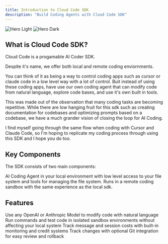 ```yaml
---
title: Introduction to Cloud Code SDK
description: "Build Coding Agents with Cloud Code SDK"
---
```


<img
  className="block dark:hidden"
  src="/images/hero-light.png"
  alt="Hero Light"
/>
<img
  className="hidden dark:block"
  src="/images/hero-dark.png"
  alt="Hero Dark"
/>

## What is Cloud Code SDK?

Cloud Code is a progamable AI Coder SDK.

Despite it's name, we offer both local and remote coding enviornments.

You can think of it as being a way to control coding apps such as cursor or claude code in a low level way with a lot of control. Buit instead of using these coding apps, have use our own coding agent that can modify code from natural language, explore code bases, and use it's own built in tools.

This was made out of the observation that many coding tasks are becoming repetitive. While there are low hanging fruit for this sdk such as creating documentation for codebases and optimizing prompts based on a codebase, we have a much grander vision of closing the loop for AI Coding.

I find myself going through the same flow when coding with Cursor and Claude Code, so I'm hoping to replicate my coding process through using this SDK and I hope you do too.

## Key Components

The SDK consists of two main components:

<CardGroup cols={2}>
  <Card
    title="Local SDK"
    icon="laptop-code"
    href="/quickstart"
  >
    AI Coding Agent in your local environment with low level access to your file system and tools for managing the file system.
  </Card>
  <Card
    title="Sandbox SDK"
    icon="shield-halved"
    href="/sandbox-sdk"
  >
    Runs in a remote coding sandbox with the same experience as the local sdk.
  </Card>
</CardGroup>

## Features

<CardGroup cols={2}>
  <Card
    title="LLM Code Editing"
    icon="code"
    href="/local-sdk/code"
  >
    Use any OpenAI or Anthropic Model to modify code with natural language
  </Card>
  <Card
    title="Secure Remote Execution"
    icon="server"
    href="/sandbox-sdk/running-commands"
  >
    Run commands and test code in isolated sandbox environments without affecting your local system
  </Card>
  <Card
    title="Cost Management"
    icon="chart-line"
    href="/local-sdk/costs"
  >
    Track message and session costs with built-in monitoring and credit systems
  </Card>
  <Card
    title="Git Integration"
    icon="code-branch"
    href="/local-sdk/configuration"
  >
    Track changes with optional Git integration for easy review and rollback
  </Card>
</CardGroup>
